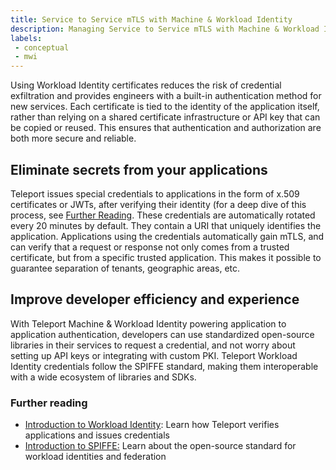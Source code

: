 ```yaml
---
title: Service to Service mTLS with Machine & Workload Identity
description: Managing Service to Service mTLS with Machine & Workload Identity
labels:
 - conceptual
 - mwi
---
```


Using Workload Identity certificates reduces the risk of credential exfiltration and provides 
engineers with a built-in authentication method for new services. Each certificate is tied to 
the identity of the application itself, rather than relying on a shared certificate infrastructure 
or API key that can be copied or reused. This ensures that authentication and authorization are both 
more secure and reliable.

## Eliminate secrets from your applications

Teleport issues special credentials to applications in the form of x.509 certificates or JWTs, after 
verifying their identity (for a deep dive of this process, see [Further Reading](#further-reading). 
These credentials are automatically rotated every 20 minutes by default. They contain a URI that 
uniquely identifies the application. Applications using the credentials automatically gain mTLS, 
and can verify that a request or response not only comes from a trusted certificate, but from a specific trusted application. 
This makes it possible to guarantee separation of tenants, geographic areas, etc.

## Improve developer efficiency and experience

With Teleport Machine & Workload Identity powering application to application authentication, developers can use 
standardized open-source libraries in their services to request a credential, and not worry about setting up API keys or 
integrating with custom PKI. Teleport Workload Identity credentials follow the SPIFFE standard, making them interoperable 
with a wide ecosystem of libraries and SDKs.

### Further reading

- [Introduction to Workload Identity](/machine-workload-identity/workload-identity/introduction.mdx): Learn how Teleport verifies applications and issues credentials
- [Introduction to SPIFFE:](/machine-workload-identity/workload-identity/spiffe.mdx) Learn about the open-source standard for workload identities and federation
